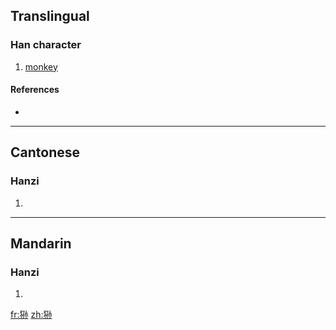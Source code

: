 {{also|猻}}
==Translingual==

===Han character===
{{Han char|rn=94|rad=犬|as=06|sn=9|four=|canj=大竹弓木火 (KHNDF), X大竹弓木 (XKHND)}}

# [[monkey]]

====References====
* {{Han ref|kx=0711.101|hdz=21347.030|uh=72F2|ud=29426}}

----

==Cantonese==

===Hanzi===
{{yue-hanzi|jyut=|y=syun1|tra=猻}}

# {{defn|Cantonese}}

----

==Mandarin==

===Hanzi===
{{cmn-hanzi|tra=猻|pin=[[sūn]] ([[sun1]])|wg=sun<sup>1</sup>}}

# {{defn|Mandarin}}

[[fr:狲]]
[[zh:狲]]